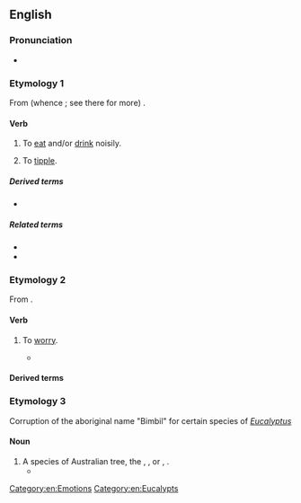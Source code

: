 ==English==

===Pronunciation===
* {{IPA|en|/ˈbɪbəl/}}
{{rfap|en}}

===Etymology 1===
From {{der|en|enm|bibben}} (whence {{m|en|bib}}; see there for more) {{suf|en||le}}.

====Verb====
{{en-verb}}

# To [[eat]] and/or [[drink]] noisily.
# {{lb|en|intransitive}} To [[tipple]].

=====Derived terms=====
* {{l|en|bibbler}}

=====Related terms=====
* {{l|en|bib}}
* {{l|en|bibber}}

===Etymology 2===
From {{der|en|yi}}.

====Verb====
{{en-verb}}

# {{lb|en|colloquial}} To [[worry]].
#* {{quote-text|en|year=1919|author=Herbert Quick|title=The Fairview Idea: A Story of the New Rural Life|page=39|passage="Foxes have holes,' Uncle Abner," said Daisy, " 'and the birds of the air have nests, but the son of man hath not where to lay his head.' Why should we worry when we have such a bully place as this tent?" "Ish ka '''bibble'''," said the Reverend Frank. "Well," said I, "about the time the mosquitoes begin to come out of the marsh, you'll begin to '''bibble'''."}}

====Derived terms====
{{der2|en|bibble-babble|ish ka bibble}}

===Etymology 3===
Corruption of the aboriginal name "Bimbil" for certain species of ''[[Eucalyptus]]''

====Noun====
{{en-noun|bibble}}
# A species of Australian tree, the {{vern|forest red gum}}, {{vern|glossy-leaved box}}, or {{vern|shiny-leaved box}}, {{taxlink|Eucalyptus tereticornis|species|ver=200106}}.
#*{{quote-book|en|author=J. H. Maiden|title=A Critical Revision of the Genus ''Eucalyptus''|year=1909|passage="'''Bibble''' Box," " Broad-leaf Box," or " Peppermint Box." Useful for fencing purposes, &c. Strong and durable. Habitat, open forests and low flats. Plentiful in some localities. Flowering period varies.}}

[[Category:en:Emotions]]
[[Category:en:Eucalypts]]